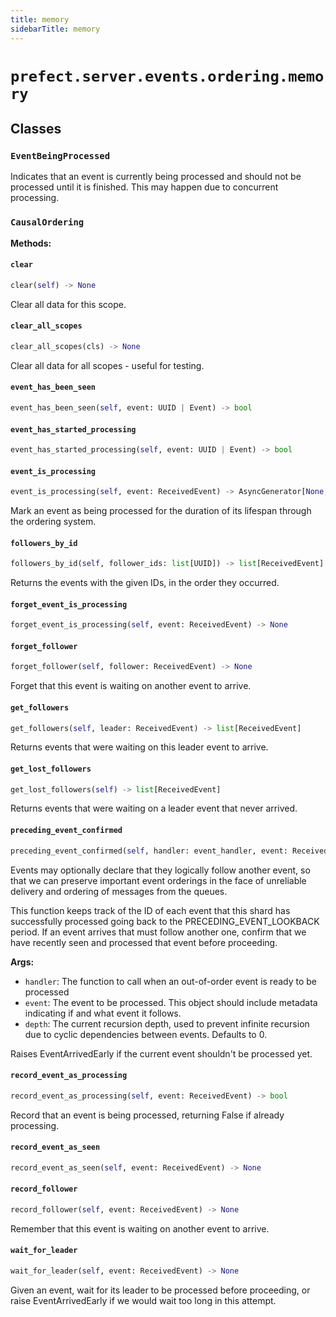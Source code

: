 ```yaml
---
title: memory
sidebarTitle: memory
---
```


# `prefect.server.events.ordering.memory`

## Classes

### `EventBeingProcessed` <sup><a href="https://github.com/prefecthq/prefect/blob/main/src/prefect/server/events/ordering/memory.py#L31" target="_blank"><Icon icon="github" style="width: 14px; height: 14px;" /></a></sup>


Indicates that an event is currently being processed and should not be processed
until it is finished. This may happen due to concurrent processing.


### `CausalOrdering` <sup><a href="https://github.com/prefecthq/prefect/blob/main/src/prefect/server/events/ordering/memory.py#L39" target="_blank"><Icon icon="github" style="width: 14px; height: 14px;" /></a></sup>

**Methods:**

#### `clear` <sup><a href="https://github.com/prefecthq/prefect/blob/main/src/prefect/server/events/ordering/memory.py#L68" target="_blank"><Icon icon="github" style="width: 14px; height: 14px;" /></a></sup>

```python
clear(self) -> None
```

Clear all data for this scope.


#### `clear_all_scopes` <sup><a href="https://github.com/prefecthq/prefect/blob/main/src/prefect/server/events/ordering/memory.py#L77" target="_blank"><Icon icon="github" style="width: 14px; height: 14px;" /></a></sup>

```python
clear_all_scopes(cls) -> None
```

Clear all data for all scopes - useful for testing.


#### `event_has_been_seen` <sup><a href="https://github.com/prefecthq/prefect/blob/main/src/prefect/server/events/ordering/memory.py#L101" target="_blank"><Icon icon="github" style="width: 14px; height: 14px;" /></a></sup>

```python
event_has_been_seen(self, event: UUID | Event) -> bool
```

#### `event_has_started_processing` <sup><a href="https://github.com/prefecthq/prefect/blob/main/src/prefect/server/events/ordering/memory.py#L92" target="_blank"><Icon icon="github" style="width: 14px; height: 14px;" /></a></sup>

```python
event_has_started_processing(self, event: UUID | Event) -> bool
```

#### `event_is_processing` <sup><a href="https://github.com/prefecthq/prefect/blob/main/src/prefect/server/events/ordering/memory.py#L202" target="_blank"><Icon icon="github" style="width: 14px; height: 14px;" /></a></sup>

```python
event_is_processing(self, event: ReceivedEvent) -> AsyncGenerator[None, None]
```

Mark an event as being processed for the duration of its lifespan through
the ordering system.


#### `followers_by_id` <sup><a href="https://github.com/prefecthq/prefect/blob/main/src/prefect/server/events/ordering/memory.py#L163" target="_blank"><Icon icon="github" style="width: 14px; height: 14px;" /></a></sup>

```python
followers_by_id(self, follower_ids: list[UUID]) -> list[ReceivedEvent]
```

Returns the events with the given IDs, in the order they occurred.


#### `forget_event_is_processing` <sup><a href="https://github.com/prefecthq/prefect/blob/main/src/prefect/server/events/ordering/memory.py#L97" target="_blank"><Icon icon="github" style="width: 14px; height: 14px;" /></a></sup>

```python
forget_event_is_processing(self, event: ReceivedEvent) -> None
```

#### `forget_follower` <sup><a href="https://github.com/prefecthq/prefect/blob/main/src/prefect/server/events/ordering/memory.py#L138" target="_blank"><Icon icon="github" style="width: 14px; height: 14px;" /></a></sup>

```python
forget_follower(self, follower: ReceivedEvent) -> None
```

Forget that this event is waiting on another event to arrive.


#### `get_followers` <sup><a href="https://github.com/prefecthq/prefect/blob/main/src/prefect/server/events/ordering/memory.py#L150" target="_blank"><Icon icon="github" style="width: 14px; height: 14px;" /></a></sup>

```python
get_followers(self, leader: ReceivedEvent) -> list[ReceivedEvent]
```

Returns events that were waiting on this leader event to arrive.


#### `get_lost_followers` <sup><a href="https://github.com/prefecthq/prefect/blob/main/src/prefect/server/events/ordering/memory.py#L172" target="_blank"><Icon icon="github" style="width: 14px; height: 14px;" /></a></sup>

```python
get_lost_followers(self) -> list[ReceivedEvent]
```

Returns events that were waiting on a leader event that never arrived.


#### `preceding_event_confirmed` <sup><a href="https://github.com/prefecthq/prefect/blob/main/src/prefect/server/events/ordering/memory.py#L257" target="_blank"><Icon icon="github" style="width: 14px; height: 14px;" /></a></sup>

```python
preceding_event_confirmed(self, handler: event_handler, event: ReceivedEvent, depth: int = 0) -> AsyncGenerator[None, None]
```

Events may optionally declare that they logically follow another event, so that
we can preserve important event orderings in the face of unreliable delivery and
ordering of messages from the queues.

This function keeps track of the ID of each event that this shard has
successfully processed going back to the PRECEDING_EVENT_LOOKBACK period. If an
event arrives that must follow another one, confirm that we have recently seen
and processed that event before proceeding.

**Args:**
- `handler`: The function to call when an out-of-order event is
ready to be processed
- `event`: The event to be processed. This object should include
metadata indicating if and what event it follows.
- `depth`: The current recursion depth, used to prevent infinite
recursion due to cyclic dependencies between events. Defaults to 0.

Raises EventArrivedEarly if the current event shouldn't be processed yet.


#### `record_event_as_processing` <sup><a href="https://github.com/prefecthq/prefect/blob/main/src/prefect/server/events/ordering/memory.py#L84" target="_blank"><Icon icon="github" style="width: 14px; height: 14px;" /></a></sup>

```python
record_event_as_processing(self, event: ReceivedEvent) -> bool
```

Record that an event is being processed, returning False if already processing.


#### `record_event_as_seen` <sup><a href="https://github.com/prefecthq/prefect/blob/main/src/prefect/server/events/ordering/memory.py#L110" target="_blank"><Icon icon="github" style="width: 14px; height: 14px;" /></a></sup>

```python
record_event_as_seen(self, event: ReceivedEvent) -> None
```

#### `record_follower` <sup><a href="https://github.com/prefecthq/prefect/blob/main/src/prefect/server/events/ordering/memory.py#L127" target="_blank"><Icon icon="github" style="width: 14px; height: 14px;" /></a></sup>

```python
record_follower(self, event: ReceivedEvent) -> None
```

Remember that this event is waiting on another event to arrive.


#### `wait_for_leader` <sup><a href="https://github.com/prefecthq/prefect/blob/main/src/prefect/server/events/ordering/memory.py#L217" target="_blank"><Icon icon="github" style="width: 14px; height: 14px;" /></a></sup>

```python
wait_for_leader(self, event: ReceivedEvent) -> None
```

Given an event, wait for its leader to be processed before proceeding, or
raise EventArrivedEarly if we would wait too long in this attempt.


